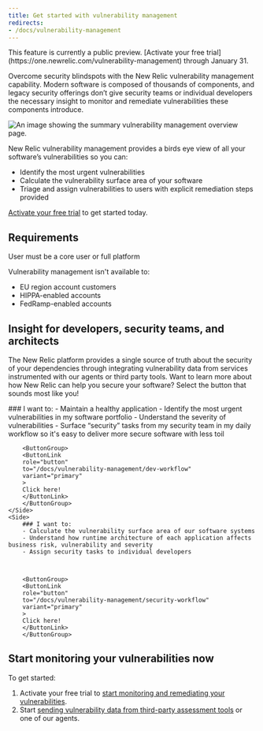 ```yaml
---
title: Get started with vulnerability management
redirects:
- /docs/vulnerability-management
---
```



<Callout title="Public preview">
  This feature is currently a public preview. [Activate your free trial](https://one.newrelic.com/vulnerability-management) through January 31.   
</Callout>

Overcome security blindspots with the New Relic vulnerability management capability. Modern software is composed of thousands of components, and legacy security offerings don’t give security teams or individual developers the necessary insight to monitor and remediate vulnerabilities these components introduce.

<img
  title="Vulnerability management overview"
  alt="An image showing the summary vulnerability management overview page."
  src={vmOverview}
/>

New Relic vulnerability management provides a birds eye view of all your software’s vulnerabilities so you can:
- Identify the most urgent vulnerabilities
- Calculate the vulnerability surface area of your software 
- Triage and assign vulnerabilities to users with explicit remediation steps provided

[Activate your free trial](https://one.newrelic.com/vulnerability-management) to get started today.



## Requirements 

User must be a core user or full platform

Vulnerability management isn't available to: 
- EU region account customers
- HIPPA-enabled accounts
- FedRamp-enabled accounts


## Insight for developers, security teams, and architects

The New Relic platform provides a single source of truth about the security of your dependencies through integrating vulnerability data from services instrumented with our agents or third party tools. Want to learn more about how New Relic can help you secure your software? Select the button that sounds most like you!


<SideBySide>
    <Side>
        ### I want to:
        - Maintain a healthy application
        - Identify the most urgent vulnerabilities in my software portfolio
        - Understand the severity of vulnerabilities
        - Surface “security” tasks from my security team in my daily workflow so it's easy to deliver more secure software with less toil


        <ButtonGroup>
        <ButtonLink
        role="button"
        to="/docs/vulnerability-management/dev-workflow"
        variant="primary"
        >
        Click here!
        </ButtonLink>
        </ButtonGroup>
    </Side>
    <Side>
        ### I want to:
        - Calculate the vulnerability surface area of our software systems 
        - Understand how runtime architecture of each application affects business risk, vulnerability and severity
        - Assign security tasks to individual developers



        <ButtonGroup>
        <ButtonLink
        role="button"
        to="/docs/vulnerability-management/security-workflow"
        variant="primary"
        >
        Click here!
        </ButtonLink>
        </ButtonGroup>  
  </Side>
</SideBySide>


## Start monitoring your vulnerabilities now

To get started:

1. Activate your free trial to [start monitoring and remediating your vulnerabilities](https://one.newrelic.com/vulnerability-management). 
2. Start [sending vulnerability data from third-party assessment tools](/docs/vulnerability-management/integrations/intro) or one of our agents.
